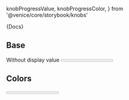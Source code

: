 
  knobProgressValue,
  knobProgressColor,
} from '@venice/core/storybook/knobs'


<Meta title="Components|Progress" component={Progress} />

<Description>{Docs}</Description>

## Base

<Preview>
  <Story name="Base" decorators={[withKnobs, withA11y]}>
    <div>
      Without display value
      <Progress
        value={knobProgressValue()}
        color={knobProgressColor()}
        style={{ width: '100%' }}
      /> <hr />
      With display value default
      <Progress
        value={knobProgressValue()}
        color={knobProgressColor()}
        display
      /> <hr />
      With display value at left
      <Progress
        value={knobProgressValue()}
        color={knobProgressColor()}
        display="left"
      /> <hr />
      Without display value at right
      <Progress
        value={knobProgressValue()}
        color={knobProgressColor()}
        display="right"
      />
    </div>
  </Story>
</Preview>

## Colors

<Preview>
  <Story name="Colors" decorators={[withKnobs, withA11y]}>
    <div>
      <Progress
        style={{ width: '100%', margin: '1em 0' }}
        color="primary"
        value={knobProgressValue()}
      />
      <Progress
        style={{ width: '100%', margin: '1em 0' }}
        color="secondary"
        value={knobProgressValue()}
      />
      <Progress
        style={{ width: '100%', margin: '1em 0' }}
        color="success"
        value={knobProgressValue()}
      />
      <Progress
        style={{ width: '100%', margin: '1em 0' }}
        color="danger"
        value={knobProgressValue()}
      />
      <Progress
        style={{ width: '100%', margin: '1em 0' }}
        color="purple"
        value={knobProgressValue()}
      />
      <Progress
        style={{ width: '100%', margin: '1em 0' }}
        color="#607d8b"
        value={knobProgressValue()}
      />
      <br />
    </div>
  </Story>
</Preview>
